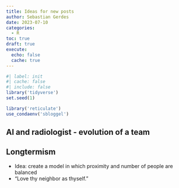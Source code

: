 ```yaml
---
title: Ideas for new posts
author: Sebastian Gerdes
date: 2023-07-10
categories:
  - R
toc: true
draft: true
execute: 
  echo: false
  cache: true
---
```


```r
#| label: init
#| cache: false
#| include: false
library('tidyverse')
set.seed(1)

library('reticulate')
use_condaenv('sbloggel')
```

## AI and radiologist - evolution of a team

## Longtermism
* Idea: create a model in which proximity and number of people are balanced
* "Love thy neighbor as thyself."